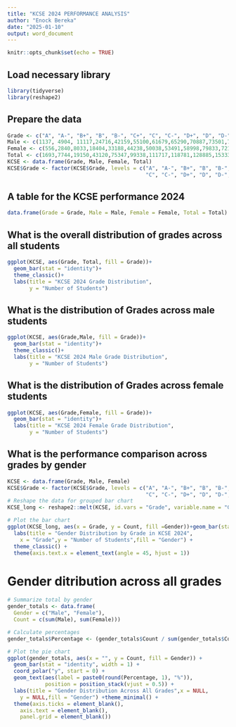 ---
title: "KCSE 2024 PERFORMANCE ANALYSIS"
author: "Enock Bereka"
date: "2025-01-10"
output: word_document
---

```{r setup, include=FALSE}
knitr::opts_chunk$set(echo = TRUE)
```

## Load necessary library
```{r message=FALSE, warning=FALSE}
library(tidyverse)
library(reshape2)
```

## Prepare the data
```{r}
Grade <- c("A", "A-", "B+", "B", "B-", "C+", "C", "C-", "D+", "D", "D-", "E")
Male <- c(1137, 4904, 11117,24716,42159,55100,61679,65290,70887,73501,79306,28221)
Female <- c(556,2840,8033,18404,33188,44238,50038,53491,58998,79833,72181,20112)
Total <- c(1693,7744,19150,43120,75347,99338,111717,118781,128885,153334,151487,48333)
KCSE <- data.frame(Grade, Male, Female, Total)
KCSE$Grade <- factor(KCSE$Grade, levels = c("A", "A-", "B+", "B", "B-", "C+",
                                            "C", "C-", "D+", "D", "D-", "E"))
```

## A table for the KCSE performance 2024
```{r}
data.frame(Grade = Grade, Male = Male, Female = Female, Total = Total)
```

## What is the overall distribution of grades across all students
```{r}
ggplot(KCSE, aes(Grade, Total, fill = Grade))+
  geom_bar(stat = "identity")+
  theme_classic()+
  labs(title = "KCSE 2024 Grade Distribution",
       y = "Number of Students")
```

## What is the distribution of Grades across male students
```{r}
ggplot(KCSE, aes(Grade,Male, fill = Grade))+
  geom_bar(stat = "identity")+
  theme_classic()+
  labs(title = "KCSE 2024 Male Grade Distribution",
       y = "Number of Students")
```

## What is the distribution of Grades across female students
```{r}
ggplot(KCSE, aes(Grade,Female, fill = Grade))+
  geom_bar(stat = "identity")+
  labs(title = "KCSE 2024 Female Grade Distribution",
       y = "Number of Students")
```

## What is the performance comparison across grades by gender
```{r}
KCSE <- data.frame(Grade, Male, Female)
KCSE$Grade <- factor(KCSE$Grade, levels = c("A", "A-", "B+", "B", "B-", "C+",
                                            "C", "C-", "D+", "D", "D-", "E"))
# Reshape the data for grouped bar chart
KCSE_long <- reshape2::melt(KCSE, id.vars = "Grade", variable.name = "Gender", value.name = "Count")

# Plot the bar chart
ggplot(KCSE_long, aes(x = Grade, y = Count, fill =Gender))+geom_bar(stat = "identity", position = "dodge")+
  labs(title = "Gender Distribution by Grade in KCSE 2024",
    x = "Grade",y = "Number of Students",fill = "Gender") +
  theme_classic() +
  theme(axis.text.x = element_text(angle = 45, hjust = 1))
```

# Gender ditribution across all grades
```{r}
# Summarize total by gender
gender_totals <- data.frame(
  Gender = c("Male", "Female"),
  Count = c(sum(Male), sum(Female)))

# Calculate percentages
gender_totals$Percentage <- (gender_totals$Count / sum(gender_totals$Count)) * 100

# Plot the pie chart
ggplot(gender_totals, aes(x = "", y = Count, fill = Gender)) +
  geom_bar(stat = "identity", width = 1) +
  coord_polar("y", start = 0) +
  geom_text(aes(label = paste0(round(Percentage, 1), "%")), 
            position = position_stack(vjust = 0.5)) +
  labs(title = "Gender Distribution Across All Grades",x = NULL,
    y = NULL,fill = "Gender") +theme_minimal() +
  theme(axis.ticks = element_blank(),
    axis.text = element_blank(),
    panel.grid = element_blank())
```

